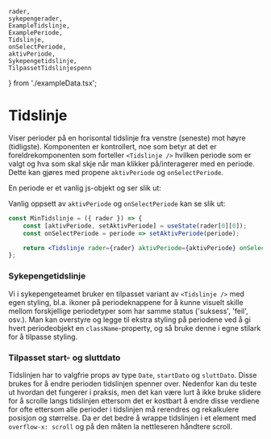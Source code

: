     rader,
    sykepengerader,
    ExampleTidslinje,
    ExamplePeriode,
    Tidslinje,
    onSelectPeriode,
    aktivPeriode,
    Sykepengetidslinje,
    TilpassetTidslinjespenn
} from './exampleData.tsx';

<Meta title="Tidslinje" component={Tidslinje} subComponents={[Sykepengetidslinje]} decorators={[withA11y]} />

# Tidslinje

Viser perioder på en horisontal tidslinje fra venstre (seneste) mot høyre (tidligste). Komponenten er kontrollert,
noe som betyr at det er foreldrekomponenten som forteller `<Tidslinje />` hvilken periode som er valgt og hva som
skal skje når man klikker på/interagerer med en periode. Dette kan gjøres med propene `aktivPeriode` og
`onSelectPeriode`.

<Preview withSource="open">
    <Story name="tidslinje">
        <Tidslinje rader={rader} onSelectPeriode={onSelectPeriode} aktivPeriode={aktivPeriode} />
    </Story>
</Preview>

<Props of={ExampleTidslinje} />

En periode er et vanlig js-objekt og ser slik ut:

<Props of={ExamplePeriode} />

Vanlig oppsett av `aktivPeriode` og `onSelectPeriode` kan se slik ut:

```jsx
const MinTidslinje = ({ rader }) => {
    const [aktivPeriode, setAktivPeriode] = useState(rader[0][0]);
    const onSelectPeriode = periode => setAktivPeriode(periode);

    return <Tidslinje rader={rader} aktivPeriode={aktivPeriode} onSelectPeriode={onSelectPeriode} />;
};
```

### Sykepengetidslinje

Vi i sykepengeteamet bruker en tilpasset variant av `<Tidslinje />` med egen styling, bl.a.
ikoner på periodeknappene for å kunne visuelt skille mellom forskjellige periodetyper
som har samme status ('suksess', 'feil', osv.). Man kan overstyre og legge til ekstra styling
på periodene ved å gi hvert periodeobjekt en `className`-property, og så bruke denne i egne
stilark for å tilpasse styling.

<Preview>
    <Story name="sykepengetidslinje">
        <Sykepengetidslinje rader={sykepengerader} onSelectPeriode={onSelectPeriode} aktivPeriode={aktivPeriode} />
    </Story>
</Preview>

### Tilpasset start- og sluttdato

Tidslinjen har to valgfrie props av type `Date`, `startDato` og `sluttDato`. Disse brukes for å endre perioden
tidslinjen spenner over. Nedenfor kan du teste ut hvordan det fungerer i praksis, men det kan være lurt å ikke bruke
slidere for å scrolle langs tidslinjen ettersom det er kostbart å endre disse verdiene for ofte ettersom alle perioder i
tidslinjen må rerendres og rekalkulere posisjon og størrelse. Da er det bedre å wrappe tidslinjen i et element med
`overflow-x: scroll` og på den måten la nettleseren håndtere scroll.


<Preview>
    <Story name="tidslinje med justerbart spenn">
        <TilpassetTidslinjespenn />
    </Story>
</Preview>
